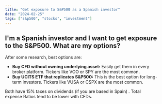 ```yaml
---
title: "Get exposure to S&P500 as a Spanish investor"
date: "2024-02-25"
tags: ["s&p500", "stocks", "investment"]
---
```


## I'm a Spanish investor and I want to get exposure to the S&P500. What are my options?

After some research, best options are:

- **Buy CFD without owning underlying asset:** Easily get them in every broker platform. Tickers like VOO or SPY are the most common.
- **Buy UCITS ETF that replicates S&P500:** This is the best option for long-term investors. Tickers like VUSA or CSPX are the most common.

Both have 15% taxes on dividends (if you are based in Spain) . Total expense Ratios tend to be lower with CFDs.
